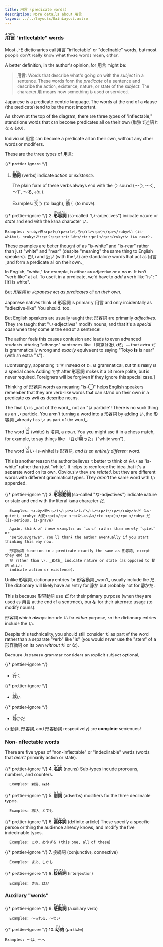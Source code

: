```yaml
---
title: 用言 (predicate words)
description: More details about 用言
layout: ../../layouts/MainLayout.astro
---
```



### <ruby>用言<rp>(</rp><rt>ようげん</rt><rp>)</rp></ruby> "inflectable" words

Most J-E dictionaries call 用言 "inflectable" or "declinable" words, but
most people don't really know what those words mean, either.

A better definition, in the author's opinion, for 用言 might be:

> **用言**: Words that describe what's going on with the _subject_ in a sentence. These
> words form the _predicate_ of a sentence and describe the action, existence,
> nature, or state of the _subject_. The character 用 means how something is
> used or serviced.

Japanese is a predicate-centric language. The words at the end of a clause
(the predicate) tend to be the most important.

As shown at the top of the diagram, there are three types of "inflectable,"
standalone words that can become predicates all on their own (単独で述語となるもの).

<Admonition title="Note">
  Individual 用言 can become a predicate all on their own, without any other
  words or modifiers.
</Admonition>

These are the three types of 用言:

{/* prettier-ignore */}
1. <strong><ruby>動詞<rp>(</rp><rt>どうし</rt><rp>)</rp></ruby></strong> (verbs) indicate _action_ or _existence._

   The plain form of these verbs always end with the う sound (〜う, 〜く, 〜す, 〜る, _etc._).

   Examples: <ruby>笑<rp>(</rp><rt>わら</rt><rp>)</rp></ruby>う (to laugh), <ruby>動<rp>(</rp><rt>うご</rt><rp>)</rp></ruby>く (to move).

{/* prettier-ignore */}
2. <strong><ruby>形容詞<rp>(</rp><rt>けいようし</rt><rp>)</rp></ruby></strong> (so-called "い-adjectives") indicate nature or _state_ and end with the kana character い.

    Examples: <ruby>白<rp>(</rp><rt>しろ</rt><rp>)</rp></ruby>い (is-white), <ruby>近<rp>(</rp><rt>ちか</rt><rp>)</rp></ruby>い (is-near).

<Admonition title="Important note #1">
These examples are better thought of as "is-white" and "is-near" rather than
just "white" and "near" (despite "meaning" the same thing to English
speakers). 白い and 近い (with the い) are standalone words that act as 用言
_and form a predicate all on their own._

In English, "white," for example, is either an adjective or a noun. It isn't
"verb-like" at all. To use it in a predicate, we'd have to _add_ a verb like
"is": "[It] is white".

But _形容詞 in Japanese act as predicates all on their own._

Japanese natives think of 形容詞 is primarily 用言 and only incidentally as
"adjective-like". You should, too.

But English speakers are usually taught that 形容詞 are primarily
_adjectives_. They are taught that "い-adjectives" modify nouns, and that it's
a _special case_ when they come at the end of a sentence!

The author feels this causes confusion and leads to even advanced students
uttering "eihongo" sentences like 「東京は近い**だ**」&mdash; that extra だ is
grammatically wrong and _exactly_ equivalent to saying "Tokyo **is** is near"
(with an extra "is").

[Confusingly, appending です instead of だ, _is_ grammatical, but this really
is a special case. Adding です after 形容詞 makes it a bit more polite, but is
never required. Foreigners will be forgiven if they ignore this special case.]

Thinking of 形容詞 words as meaning "is-◯" helps English speakers remember
that they are verb-like words that can stand on their own in a predicate _as
well as_ describe nouns.

</Admonition>

<Admonition title="IMPORTANT NOTE 2">
The final い is _part of the word_, not an "い particle"! There is no such
thing as an い particle. You aren't turning a word into a 形容詞 by adding い, the
形容詞 _already has い as part of the word_.

The word <ruby>白<rp>(</rp><rt>しろ</rt><rp>)</rp></ruby> (white) is 名詞, a
_noun_. You you might use it in a chess match, for example, to say things
like 「白が<ruby>勝<rp>(</rp><rt>か</rt><rp>)</rp></ruby>った」("white won").

The word <ruby>白<rp>(</rp><rt>しろ</rt><rp>)</rp></ruby>い (is-white) is 形容詞,
_and is an entirely different word_.

This is another reason the author believes it better to think of 白い as
"is-white" rather than just "white". It helps to reenforce the idea that it's a
separate word on its own. Obviously they are _related_, but they are
different words with different grammatical types. They _aren't_ the same word
with い appended.

</Admonition>

{/* prettier-ignore */}
3. <strong><ruby>形容動詞<rp>(</rp><rt>けいようどうし</rt><rp>)</rp></ruby></strong> (so-called "な-adjectives") indicate nature or state and end with the literal kana character だ.

      Examples: <ruby>静<rp>(</rp><rt>しず</rt><rp>)</rp></ruby>かだ (is-quiet), <ruby> 大変<rp>(</rp> <rt>たいへん</rt> <rp>)</rp> </ruby> だ (is-serious, is-grave)

      Again, think of these examples as "is-◯" rather than merely "quiet" or
      "serious/grave". You'll thank the author eventually if you start thinking this way now.

      形容動詞 function in a predicate exactly the same as 形容詞, except they end in
      だ rather than い. _Both_ indicate nature or state (as opposed to 動詞 which
      indicate action or existence).

<Admonition title="One technicality">
Unlike 形容詞, dictionary entries for 形容動詞 _won't_ usually include the だ. The
dictionary will likely have an entry for 静か but probably not for 静かだ.

This is because 形容動詞 use **だ** for their primary purpose (when they are used as 用言 at the end of a
sentence), but **な** for their alternate usage (to modify nouns).

形容詞 which _always_ include い for _either_ purpose, so the dictionary entries
include the い.

Despite this technicality, you should still consider だ as part of the word
rather than a separate "verb" like "is" (you would never use the "stem" of
a 形容動詞 on its own _without_ だ or な).

</Admonition>

Because Japanese grammar considers an explicit subject optional,

{/* prettier-ignore */}
- <ruby>行<rp>(</rp><rt>い </rt><rp>)</rp></ruby>く

{/* prettier-ignore */}
- <ruby>寒<rp>(</rp><rt>さむ </rt><rp>)</rp></ruby>い

{/* prettier-ignore */}
- <ruby>静<rp>(</rp><rt>しず </rt><rp>)</rp></ruby>かだ

(a 動詞, 形容詞, and 形容動詞 respectively) are **complete** sentences!

### Non-inflectable words

There are five types of "non-inflectable" or "indeclinable" words (words that
_aren't_ primarily action or state).

{/* prettier-ignore */}
4. <strong><ruby>名詞<rp>(</rp><rt>めいし</rt><rp>)</rp></ruby></strong> (nouns) Sub-types include pronouns, numbers, and counters.

      Examples: 新湯、森林

{/* prettier-ignore */}
5. <strong><ruby>副詞<rp>(</rp><rt>ふくし</rt><rp>)</rp></ruby></strong> (adverbs) modifiers for the three declinable types.

      Examples: 再び、とても

{/* prettier-ignore */}
6. <strong><ruby>連体詞<rp>(</rp><rt>れんたいし</rt><rp>)</rp></ruby></strong> (definite article) These specify a specific person or thing the audience already
knows, and modify the five indeclinable types.

      Examples: この、あやずる (this one, all of these)

{/* prettier-ignore */}
7. 接続詞 (conjunctive, connective)

      Examples: また、しかし

{/* prettier-ignore */}
8. <strong><ruby>接続詞<rp>(</rp><rt>せつぞくし</rt><rp>)</rp></ruby></strong> (interjection)

      Examples: さあ、はい

### Auxiliary "words"

{/* prettier-ignore */}
9. <strong><ruby>感動詞<rp>(</rp><rt>かんどうし</rt><rp>)</rp></ruby></strong> (auxiliary verb)

      Examples: 〜られる、〜ない

{/* prettier-ignore */}
10. <strong><ruby>助詞<rp>(</rp><rt>じょし</rt><rp>)</rp></ruby></strong> (particle)

    Examples: 〜は、〜へ
